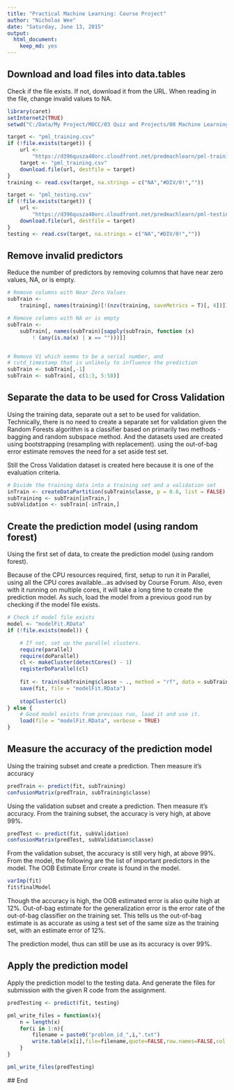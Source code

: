 ```yaml
---
title: "Practical Machine Learning: Course Project"
author: "Nicholas Wee"
date: "Saturday, June 13, 2015"
output:
  html_document:
    keep_md: yes
---
```


## Download and load files into data.tables
Check if the file exists.  If not, download it from the URL.  When reading in the file, change invalid values to NA.  

```r
library(caret)
setInternet2(TRUE)
setwd("C:/Data/My Project/MOCC/03 Quiz and Projects/08 Machine Learning")

target <- "pml_training.csv"
if (!file.exists(target)) {
    url <-
        "https://d396qusza40orc.cloudfront.net/predmachlearn/pml-training.csv"
    target <- "pml_training.csv"
    download.file(url, destfile = target)
}
training <- read.csv(target, na.strings = c("NA","#DIV/0!",""))

target <- "pml_testing.csv"
if (!file.exists(target)) {
    url <-
        "https://d396qusza40orc.cloudfront.net/predmachlearn/pml-testing.csv"
    download.file(url, destfile = target)
}
testing <- read.csv(target, na.strings = c("NA","#DIV/0!",""))
```

## Remove invalid predictors
Reduce the number of predictors by removing columns that have near zero values, NA, or is empty.

```r
# Remove columns with Near Zero Values
subTrain <-
    training[, names(training)[!(nzv(training, saveMetrics = T)[, 4])]]

# Remove columns with NA or is empty
subTrain <-
    subTrain[, names(subTrain)[sapply(subTrain, function (x)
        ! (any(is.na(x) | x == "")))]]


# Remove V1 which seems to be a serial number, and
# cvtd_timestamp that is unlikely to influence the prediction
subTrain <- subTrain[,-1]
subTrain <- subTrain[, c(1:3, 5:58)]
```
## Separate the data to be used for Cross Validation
Using the training data, separate out a set to be used for validation.  Technically, there is no need to create a separate set for validation given the Random Forests algorithm is a classifier based on primarily two methods - bagging and random subspace method.  And the datasets used are created using bootstrapping (resampling with replacement). using the out-of-bag error estimate removes the need for a set aside test set.  

Still the Cross Validation dataset is created here because it is one of the evaluation criteria.  

```r
# Divide the training data into a training set and a validation set
inTrain <- createDataPartition(subTrain$classe, p = 0.6, list = FALSE)
subTraining <- subTrain[inTrain,]
subValidation <- subTrain[-inTrain,]
```

## Create the prediction model (using random forest)
Using the first set of data, to create the prediction model (using random forest).  

Because of the CPU resources required, first, setup to run it in Parallel, using all the CPU cores available...as advised by Course Forum.  Also, even with it running on multiple cores, it will take a long time to create the prediction model. As such, load the model from a previous good run by checking if the model file exists.  
  
```r
# Check if model file exists
model <- "modelFit.RData"
if (!file.exists(model)) {

    # If not, set up the parallel clusters.  
    require(parallel)
    require(doParallel)
    cl <- makeCluster(detectCores() - 1)
    registerDoParallel(cl)
    
    fit <- train(subTraining$classe ~ ., method = "rf", data = subTraining)
    save(fit, file = "modelFit.RData")
    
    stopCluster(cl)
} else {
    # Good model exists from previous run, load it and use it.  
    load(file = "modelFit.RData", verbose = TRUE)
}
```

## Measure the accuracy of the prediction model
Using the training subset and create a prediction.  Then measure it's accuracy

```r
predTrain <- predict(fit, subTraining)
confusionMatrix(predTrain, subTraining$classe)
```

Using the validation subset and create a prediction.  Then measure it's accuracy.  From the training subset, the accuracy is very high, at above 99%.

```r
predTest <- predict(fit, subValidation)
confusionMatrix(predTest, subValidation$classe)
```

From the validation subset, the accuracy is still very high, at above 99%. From the model, the following are the list of important predictors in the model.  The OOB Estimate Error create is found in the model.

```r
varImp(fit)
fit$finalModel
```

Though the accuracy is high, the OOB estimated error is also quite high at 12%.  Out-of-bag estimate for the generalization error is the error rate of the out-of-bag classifier on the training set.  This tells us the out-of-bag estimate is as accurate as using a test set of the same size as the training set, with an estimate error of 12%.  

The prediction model, thus can still be use as its accuracy is over 99%.   

## Apply the prediction model
Apply the prediction model to the testing data.  And generate the files for submission with the given R code from the assignment.

```r
predTesting <- predict(fit, testing)

pml_write_files = function(x){
    n = length(x)
    for(i in 1:n){
        filename = paste0("problem_id_",i,".txt")
        write.table(x[i],file=filename,quote=FALSE,row.names=FALSE,col.names=FALSE)
    }
}

pml_write_files(predTesting)
```

   
   ## End